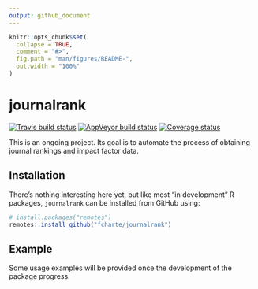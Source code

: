 ```yaml
---
output: github_document
---
```


<!-- README.md is generated from README.Rmd. Please edit that file -->

```r
knitr::opts_chunk$set(
  collapse = TRUE,
  comment = "#>",
  fig.path = "man/figures/README-",
  out.width = "100%"
)
```
# journalrank

[![Travis build status](https://travis-ci.org/fcharte/journalrank.svg?branch=master)](https://travis-ci.org/fcharte/journalrank) 
[![AppVeyor build status](https://ci.appveyor.com/api/projects/status/github/fcharte/journalrank?branch=master&svg=true)](https://ci.appveyor.com/project/fcharte/journalrank) 
[![Coverage status](https://codecov.io/gh/fcharte/journalrank/branch/master/graph/badge.svg)](https://codecov.io/github/fcharte/journalrank?branch=master)

This is an ongoing project. Its goal is to automate the process of obtaining journal rankings and impact factor data.

## Installation

There's nothing interesting here yet, but like most "in development" R packages, `journalrank` can be installed from GitHub using:

``` r
# install.packages("remotes")
remotes::install_github("fcharte/journalrank")
```

## Example

Some usage examples will be provided once the development of the package progress.

